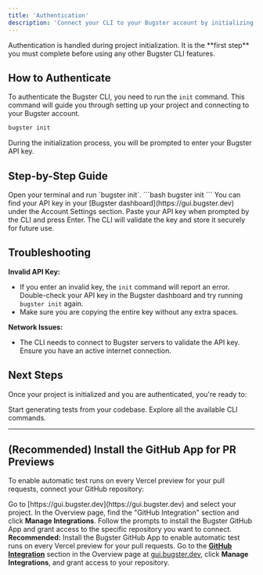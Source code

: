 ```yaml
---
title: 'Authentication'
description: 'Connect your CLI to your Bugster account by initializing your project'
---
```


<Note>
  Authentication is handled during project initialization. It is the **first step** you must complete before using any other Bugster CLI features.
</Note>

## How to Authenticate

To authenticate the Bugster CLI, you need to run the `init` command. This command will guide you through setting up your project and connecting to your Bugster account.

```bash
bugster init
```

During the initialization process, you will be prompted to enter your Bugster API key.

## Step-by-Step Guide

<Steps>
  <Step title="Run the init command">
    Open your terminal and run `bugster init`.
    ```bash
    bugster init
    ```
  </Step>
  
  <Step title="Get your API key">
    You can find your API key in your [Bugster dashboard](https://gui.bugster.dev) under the Account Settings section.
  </Step>
  
  <Step title="Enter your API key">
    Paste your API key when prompted by the CLI and press Enter. The CLI will validate the key and store it securely for future use.
  </Step>
</Steps>

## Troubleshooting

**Invalid API Key:**
- If you enter an invalid key, the `init` command will report an error. Double-check your API key in the Bugster dashboard and try running `bugster init` again.
- Make sure you are copying the entire key without any extra spaces.

**Network Issues:**
- The CLI needs to connect to Bugster servers to validate the API key. Ensure you have an active internet connection.

## Next Steps

Once your project is initialized and you are authenticated, you're ready to:

<CardGroup cols={2}>
  <Card title="Generate Tests" icon="magnifying-glass" href="/cli-usage-reference#test-generation--analysis">
    Start generating tests from your codebase.
  </Card>
  
  <Card title="View All Commands" icon="terminal" href="/cli-usage-reference">
    Explore all the available CLI commands.
  </Card>
</CardGroup>

---

## (Recommended) Install the GitHub App for PR Previews

To enable automatic test runs on every Vercel preview for your pull requests, connect your GitHub repository:

<Steps>
  <Step title="Open the Bugster Dashboard">
    Go to [https://gui.bugster.dev](https://gui.bugster.dev) and select your project.
  </Step>
  <Step title="Go to GitHub Integration">
    In the Overview page, find the "GitHub Integration" section and click <b>Manage Integrations</b>.
  </Step>
  <Step title="Install the GitHub App">
    Follow the prompts to install the Bugster GitHub App and grant access to the specific repository you want to connect.
  </Step>
</Steps>

<Info>
  <b>Recommended:</b> Install the Bugster GitHub App to enable automatic test runs on every Vercel preview for your pull requests. Go to the <b><a href="/integrations/github">GitHub Integration</a></b> section in the Overview page at <a href="https://gui.bugster.dev" target="_blank">gui.bugster.dev</a>, click <b>Manage Integrations</b>, and grant access to your repository.
</Info> 